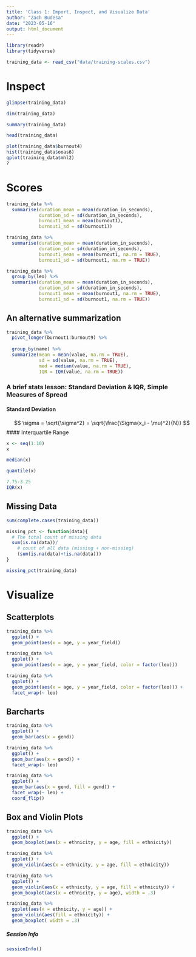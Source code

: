 ```yaml
---
title: 'Class 1: Import, Inspect, and Visualize Data'
author: "Zach Budesa"
date: "2023-05-16"
output: html_document
---
```


```r
library(readr)
library(tidyverse)
```


```r
training_data <- read_csv("data/training-scales.csv")
```

# Inspect
```r
glimpse(training_data)

dim(training_data)

summary(training_data)

head(training_data)
```

```r
plot(training_data$burnout4)
hist(training_data$ooas6)
qplot(training_data$mhl2)
?
```


# Scores

```r
training_data %>% 
  summarise(duration_mean = mean(duration_in_seconds),
            duration_sd = sd(duration_in_seconds),
            burnout1_mean = mean(burnout1),
            burnout1_sd = sd(burnout1))

```

```r
training_data %>% 
  summarise(duration_mean = mean(duration_in_seconds),
            duration_sd = sd(duration_in_seconds),
            burnout1_mean = mean(burnout1, na.rm = TRUE),
            burnout1_sd = sd(burnout1, na.rm = TRUE))
```

```r
training_data %>% 
  group_by(leo) %>% 
  summarise(duration_mean = mean(duration_in_seconds),
            duration_sd = sd(duration_in_seconds),
            burnout1_mean = mean(burnout1, na.rm = TRUE),
            burnout1_sd = sd(burnout1, na.rm = TRUE))
```

## An alternative summarization
```r
training_data %>% 
  pivot_longer(burnout1:burnout9) %>% 
  
  group_by(name) %>% 
  summarize(mean = mean(value, na.rm = TRUE),
            sd = sd(value, na.rm = TRUE),
            med = median(value, na.rm = TRUE),
            IQR = IQR(value, na.rm = TRUE))
```

### A brief stats lesson: Standard Deviation & IQR, Simple Measures of Spread
#### Standard Deviation
$$
\sigma = \sqrt{\sigma^2} = \sqrt{\frac{\Sigma(x_i - \mu)^2}{N}}
$$
#### Interquartile Range
```r
x <- seq(1:10)
x

median(x)

quantile(x)

7.75-3.25
IQR(x)
```


## Missing Data
```r
sum(complete.cases(training_data))

missing_pct <- function(data){
  # The total count of missing data
  sum(is.na(data))/
    # count of all data (missing + non-missing)
    (sum(is.na(data)+!is.na(data)))
}

missing_pct(training_data)
```




# Visualize
## Scatterplots

```r
training_data %>% 
  ggplot() +
  geom_point(aes(x = age, y = year_field))
```

```r
training_data %>% 
  ggplot() +
  geom_point(aes(x = age, y = year_field, color = factor(leo)))
```

```r
training_data %>% 
  ggplot() +
  geom_point(aes(x = age, y = year_field, color = factor(leo))) +
  facet_wrap(~ leo)
```

## Barcharts
```r
training_data %>% 
  ggplot() +
  geom_bar(aes(x = gend))
```

```r
training_data %>% 
  ggplot() +
  geom_bar(aes(x = gend)) +
  facet_wrap(~ leo)
```

```r
training_data %>% 
  ggplot() +
  geom_bar(aes(x = gend, fill = gend)) +
  facet_wrap(~ leo) +
  coord_flip()
```

## Box and Violin Plots
```r
training_data %>% 
  ggplot() +
  geom_boxplot(aes(x = ethnicity, y = age, fill = ethnicity))
```


```r
training_data %>% 
  ggplot() +
  geom_violin(aes(x = ethnicity, y = age, fill = ethnicity))
```

```r
training_data %>% 
  ggplot() +
  geom_violin(aes(x = ethnicity, y = age, fill = ethnicity)) +
  geom_boxplot(aes(x = ethnicity, y = age), width = .3)
```

```r
training_data %>% 
  ggplot(aes(x = ethnicity, y = age)) +
  geom_violin(aes(fill = ethnicity)) +
  geom_boxplot( width = .3)
```







##### Session Info
```r
sessionInfo()
```


